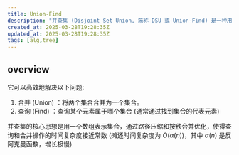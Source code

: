 ```yaml
---
title: Union-Find
description: "并查集 (Disjoint Set Union, 简称 DSU 或 Union-Find) 是一种用于处理动态连通性问题的数据结构。"
created_at: 2025-03-28T19:28:35Z
updated_at: 2025-03-28T19:28:35Z
tags: [alg,tree]
---
```


## overview

它可以高效地解决以下问题: 
1. 合并 (Union) ：将两个集合合并为一个集合。
2. 查询 (Find) ：查询某个元素属于哪个集合 (通常通过找到集合的代表元素) 

并查集的核心思想是用一个数组表示集合，通过路径压缩和按秩合并优化，使得查询和合并操作的时间复杂度接近常数 (摊还时间复杂度为 $O(\alpha(n))$，其中 $\alpha(n)$ 是反阿克曼函数，增长极慢) 